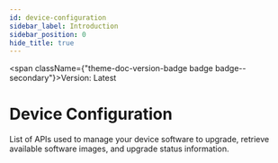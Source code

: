 ```yaml
---
id: device-configuration
sidebar_label: Introduction
sidebar_position: 0
hide_title: true
---
```



<span className={"theme-doc-version-badge badge badge--secondary"}>Version: Latest</span>

# Device Configuration



List of APIs used to manage your device software to upgrade, retrieve available software images, and upgrade status information.


      